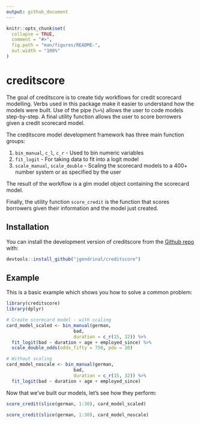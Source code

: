 ```yaml
---
output: github_document
---
```


<!-- README.md is generated from README.Rmd. Please edit that file -->

```r
knitr::opts_chunk$set(
  collapse = TRUE,
  comment = "#>",
  fig.path = "man/figures/README-",
  out.width = "100%"
)
```
# creditscore

The goal of creditscore is to create tidy workflows for credit scorecard modelling. Verbs used in this package make it easier to understand how the models were built. Use of the pipe (`%>%`) allows the user to code models step-by-step. A final utility function allows the user to score borrowers given a credit scorecard model.  

The creditscore model development framework has three main function groups:  

1. `bin_manual`, `c_l`, `c_r` - Used to bin numeric variables  
2. `fit_logit` - For taking data to fit into a logit model  
3. `scale_manual`, `scale_double` - Scaling the scorecard models to a 400+ number system or as specified by the user

The result of the workflow is a glm model object containing the scorecard model.  

Finally, the utility function `score_credit` is the function that scores borrowers given their information and the model just created.  

## Installation

You can install the development version of creditscore from the [Github repo](https://github.com/jgendrinal/creditscore) with:

``` r
devtools::install_github("jgendrinal/creditscore")
```

## Example

This is a basic example which shows you how to solve a common problem:

```r
library(creditscore)
library(dplyr)

# Create scorecard model - with scaling
card_model_scaled <- bin_manual(german,
                         bad,
                         duration = c_r(15, 32)) %>%
  fit_logit(bad ~ duration + age + employed_since) %>% 
  scale_double_odds(odds_fifty = 750, pdo = 20)

# Without scaling
card_model_noscale <- bin_manual(german,
                         bad,
                         duration = c_r(15, 32)) %>%
  fit_logit(bad ~ duration + age + employed_since)
```

Now that we've built our models, let's see how they perform:  

```r
score_credit(slice(german, 1:30), card_model_scaled)
```

```r
score_credit(slice(german, 1:30), card_model_noscale)
```



